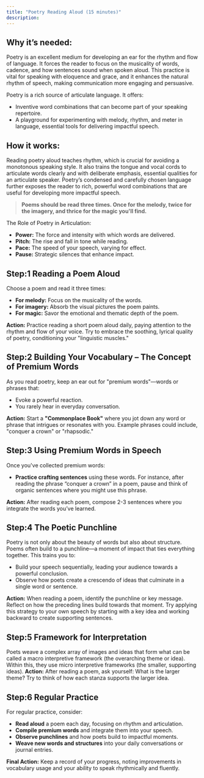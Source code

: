 ```yaml
---
title: "Poetry Reading Aloud (15 minutes)"
description: 
---
```


## Why it’s needed:
Poetry is an excellent medium for developing an ear for the rhythm and flow of language. It forces the reader to focus on the musicality of words, cadence, and how sentences sound when spoken aloud. This practice is vital for speaking with eloquence and grace, and it enhances the natural rhythm of speech, making communication more engaging and persuasive.

Poetry is a rich source of articulate language. It offers:
- Inventive word combinations that can become part of your speaking repertoire.
- A playground for experimenting with melody, rhythm, and meter in language, essential tools for delivering impactful speech.

## How it works:
Reading poetry aloud teaches rhythm, which is crucial for avoiding a monotonous speaking style. 
It also trains the tongue and vocal cords to articulate words clearly and with deliberate emphasis, 
essential qualities for an articulate speaker. Poetry’s condensed and carefully chosen language 
further exposes the reader to rich, powerful word combinations that are useful for developing more 
impactful speech.

>**Poems should be read three times. Once for the melody, twice for the imagery, and thrice for the magic you'll find.**

The Role of Poetry in Articulation:
- **Power:** The force and intensity with which words are delivered.
- **Pitch:** The rise and fall in tone while reading.
- **Pace:** The speed of your speech, varying for effect.
- **Pause:** Strategic silences that enhance impact.

## Step:1 Reading a Poem Aloud
Choose a poem and read it three times:
- **For melody:** Focus on the musicality of the words.
- **For imagery:** Absorb the visual pictures the poem paints.
- **For magic:** Savor the emotional and thematic depth of the poem.

**Action:** Practice reading a short poem aloud daily, paying attention to the rhythm and flow of your voice. Try to embrace the soothing, lyrical quality of poetry, conditioning your "linguistic muscles."

## Step:2 Building Your Vocabulary – The Concept of Premium Words
As you read poetry, keep an ear out for "premium words"—words or phrases that:

- Evoke a powerful reaction.
- You rarely hear in everyday conversation.

**Action:** Start a **"Commonplace Book"** where you jot down any word or phrase that intrigues or resonates with you. Example phrases could include, "conquer a crown" or "rhapsodic."

## Step:3 Using Premium Words in Speech
Once you've collected premium words:

- **Practice crafting sentences** using these words. For instance, after reading the phrase “conquer a crown” in a poem, pause and think of organic sentences where you might use this phrase.

**Action:** After reading each poem, compose 2-3 sentences where you integrate the words you’ve learned.

## Step:4 The Poetic Punchline
Poetry is not only about the beauty of words but also about structure. Poems often build to a punchline—a moment of impact that ties everything together. This trains you to:
- Build your speech sequentially, leading your audience towards a powerful conclusion.
- Observe how poets create a crescendo of ideas that culminate in a single word or sentence.

**Action:** When reading a poem, identify the punchline or key message. Reflect on how the preceding lines build towards that moment. Try applying this strategy to your own speech by starting with a key idea and working backward to create supporting sentences.

## Step:5 Framework for Interpretation
Poets weave a complex array of images and ideas that form what can be called a macro interpretive framework (the overarching theme or idea). Within this, they use micro interpretive frameworks (the smaller, supporting ideas).
**Action:** After reading a poem, ask yourself: What is the larger theme? Try to think of how each stanza supports the larger idea.

## Step:6 Regular Practice
For regular practice, consider:
- **Read aloud** a poem each day, focusing on rhythm and articulation.
- **Compile premium words** and integrate them into your speech.
- **Observe punchlines** and how poets build to impactful moments.
- **Weave new words and structures** into your daily conversations or journal entries.

**Final Action:** Keep a record of your progress, noting improvements in vocabulary usage and your ability to speak rhythmically and fluently.

